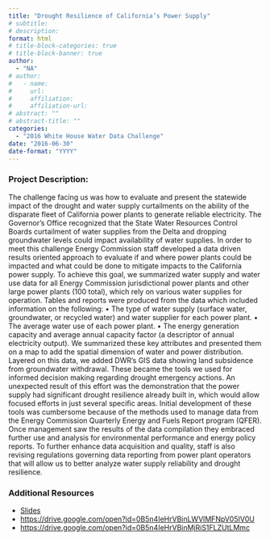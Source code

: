 ```yaml
---
title: "Drought Resilience of California’s Power Supply"
# subtitle: 
# description: 
format: html
# title-block-categories: true
# title-block-banner: true
author: 
  - "NA"
# author:
#   - name: 
#     url: 
#     affiliation: 
#     affiliation-url:
# abstract: ""
# abstract-title: ""
categories: 
  - "2016 White House Water Data Challenge"
date: "2016-06-30"
date-format: "YYYY"
---
```


<!-- COMMENT
## params_NOTUSED-proj_title

#### Year: params_NOTUSED-year

#### Topics: params_NOTUSED-topics

#### Awards: params_NOTUSED-awards

#### Team Members: params_NOTUSED-team_members
UNCOMMENT -->

### Project Description:

The challenge facing us was how to evaluate and present the statewide impact of the drought and water supply curtailments on the ability of the disparate fleet of California power plants to generate reliable electricity. The Governor’s Office recognized that the State Water Resources Control Boards curtailment of water supplies from the Delta and dropping groundwater levels could impact availability of water supplies. In order to meet this challenge Energy Commission staff developed a data driven results oriented approach to evaluate if and where power plants could be impacted and what could be done to mitigate impacts to the California power supply.
 To achieve this goal, we summarized water supply and water use data for all Energy Commission jurisdictional power plants and other large power plants (100 total), which rely on various water supplies for operation. Tables and reports were produced from the data which included information on the following: 
 • The type of water supply (surface water, groundwater, or recycled water) and water supplier for each power plant. 
 • The average water use of each power plant.
 • The energy generation capacity and average annual capacity factor (a descriptor of annual electricity output).
 We summarized these key attributes and presented them on a map to add the spatial dimension of water and power distribution. Layered on this data, we added DWR’s GIS data showing land subsidence from groundwater withdrawal. These became the tools we used for informed decision making regarding drought emergency actions. An unexpected result of this effort was the demonstration that the power supply had significant drought resilience already built in, which would allow focused efforts in just several specific areas.
 Initial development of these tools was cumbersome because of the methods used to manage data from the Energy Commission Quarterly Energy and Fuels Report program (QFER). Once management saw the results of the data compilation they embraced further use and analysis for environmental performance and energy policy reports. To further enhance data acquisition and quality, staff is also revising regulations governing data reporting from power plant operators that will allow us to better analyze water supply reliability and drought resilience.

### Additional Resources

- [Slides](https://drive.google.com/open?id=0B5n4IeHrVBincHlkbVVFUTJudTA)
- <https://drive.google.com/open?id=0B5n4IeHrVBinLWVlMFNpV05IV0U>
- <https://drive.google.com/open?id=0B5n4IeHrVBinMjRiS1FLZUtLMmc>
